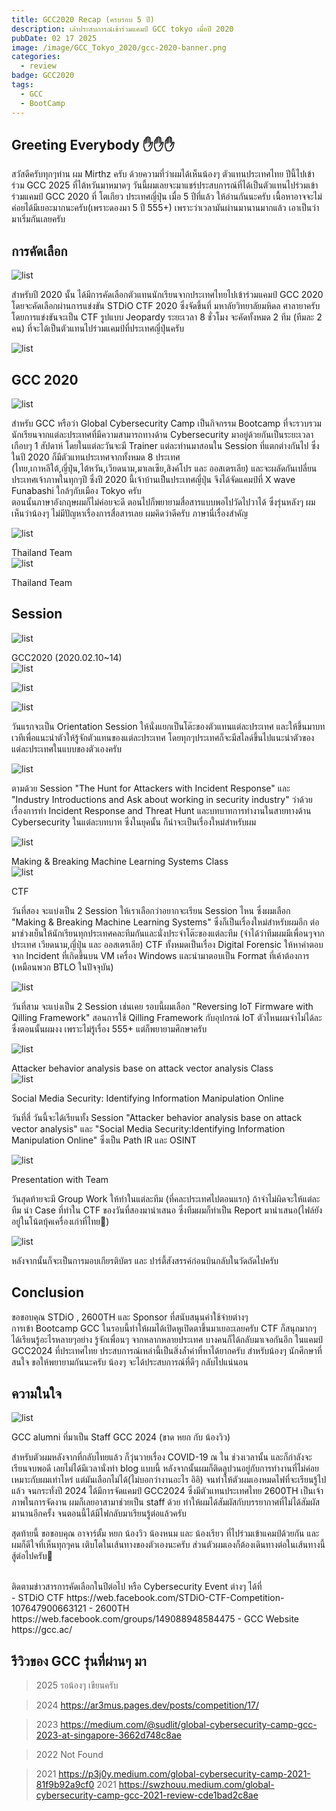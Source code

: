 ```yaml
---
title: GCC2020 Recap (ครบรอบ 5 ปี)
description: เล่าประสบการณ์เข้าร่วมแคมป์ GCC tokyo เมื่อปี 2020
pubDate: 02 17 2025
image: /image/GCC_Tokyo_2020/gcc-2020-banner.png
categories:
  - review
badge: GCC2020
tags:
  - GCC
  - BootCamp
---
```


## Greeting Everybody ✋✋✋

สวัสดีครับทุกๆท่าน ผม Mirthz ครับ 
ด้วยความที่ว่าผมได้เห็นน้องๆ ตัวแทนประเทศไทย ปีนี้ไปเข้าร่วม GCC 2025 ที่ไต้หวันมาหมาดๆ 
วันนี้ผมเลยจะมาแชร์ประสบการณ์ที่ได้เป็นตัวแทนไปร่วมเข้าร่วมแคมป์ GCC 2020 ที่ โตเกียว ประเทศญี่ปุ่น เมื่อ 5 ปีที่แล้ว ให้อ่านกันนะครับ
เนื้อหาอาจจะไม่ค่อยได้มีเยอะมากนะครับ(เพราะดองมา 5 ปี 555+) เพราะว่าเวลามันผ่านมานานมากแล้ว เอาเป็นว่ามาเริ่มกันเลยครับ

## การคัดเลือก

<div
  style={{
    display: "flex",
    flexDirection: "column",
    alignItems: "center",
    justifyContent: "center",
    textAlign: "center",
    padding: "0", // ลบช่องว่าง
  }}
>
  <img
    src="/image/GCC_Tokyo_2020/75610671_115827099845201_4604160956551921664_n.png"
    alt="list"
    style={{
      maxWidth: "80% !important", // บังคับขนาดภาพ
      height: "auto !important",
      margin: "0 !important", // ลบ margin ที่อาจมากระทบ
    }}
  />
  <p
    style={{
      fontSize: "0.6rem !important", // บังคับให้ตัวเล็ก
      color: "gray !important", // บังคับให้เป็นสีเทา
      marginTop: "0.2rem !important", // ลดระยะห่างระหว่างข้อความกับภาพ
    }}
  >
  </p>
</div>

สำหรับปี 2020 นั้น ได้มีการคัดเลือกตัวแทนนักเรียนจากประเทศไทยไปเข้าร่วมแคมป์ GCC 2020 โดยจะคัดเลือกผ่านการแข่งขัน STDiO CTF 2020 ซึ่งจัดขึ้นที่ มหาลัยวิทยาลัยมหิดล ศาลายาครับ
โดยการแข่งขันจะเป็น CTF รูปแบบ Jeopardy ระยะเวลา 8 ชั่วโมง จะคัดทั้งหมด 2 ทีม (ทีมละ 2 คน) ที่จะได้เป็นตัวแทนไปร่วมแคมป์ที่ประเทศญี่ปุ่นครับ

<div
  style={{
    display: "flex",
    flexDirection: "column",
    alignItems: "center",
    justifyContent: "center",
    textAlign: "center",
    padding: "0", // ลบช่องว่าง
  }}
>
  <img
    src="/image/GCC_Tokyo_2020/82614396_147262146701696_6899844005878562816_n.jpg"
    alt="list"
    style={{
      maxWidth: "80% !important", // บังคับขนาดภาพ
      height: "auto !important",
      margin: "0 !important", // ลบ margin ที่อาจมากระทบ
    }}
  />
  <p
    style={{
      fontSize: "0.6rem !important", // บังคับให้ตัวเล็ก
      color: "gray !important", // บังคับให้เป็นสีเทา
      marginTop: "0.2rem !important", // ลดระยะห่างระหว่างข้อความกับภาพ
    }}
  >
  </p>
</div>



## GCC 2020

<div
  style={{
    display: "flex",
    flexDirection: "column",
    alignItems: "center",
    justifyContent: "center",
    textAlign: "center",
    padding: "0", // ลบช่องว่าง
  }}
>
  <img
    src="/image/GCC_Tokyo_2020/84730489_167326484695262_7783770390181969920_n.jpg"
    alt="list"
    style={{
      maxWidth: "50% !important", // บังคับขนาดภาพ
      height: "auto !important",
      margin: "0 !important", // ลบ margin ที่อาจมากระทบ
    }}
  />
  <p
    style={{
      fontSize: "0.6rem !important", // บังคับให้ตัวเล็ก
      color: "gray !important", // บังคับให้เป็นสีเทา
      marginTop: "0.2rem !important", // ลดระยะห่างระหว่างข้อความกับภาพ
    }}
  >
  </p>
</div>

สำหรับ GCC หรือว่า Global Cybersecurity Camp เป็นกิจกรรม Bootcamp ที่จะรวบรวมนักเรียนจากแต่ละประเทศที่มีความสามารถทางด้าน Cybersecurity มาอยู่ด้วยกันเป็นระยะเวลาเกือบๆ 1 สัปดาห์
โดยในแต่ละวันจะมี Trainer แต่ละท่านมาสอนใน Session ที่แตกต่างกันไป ซึ่งในปี 2020 ก็มีตัวแทนประเทศจากทั้งหมด 8 ประเทศ (ไทย,เกาหลีใต้,ญี่ปุ่น,ไต้หวัน,เวียดนาม,มาเลเซีย,สิงค์โปร และ ออสเตรเลีย) 
และจะผลัดกันเปลี่ยนประเทศเจ้าภาพในทุกๆปี ซึ่งปี 2020 นี้เจ้าบ้านเป็นประเทศญี่ปุ่น จึงได้จัดแคมป์ที่ X wave Funabashi ใกล้ๆกับเมือง Tokyo ครับ <br/>
ตอนนั้นภาษาอังกฤษผมก็ไม่ค่อยจะดี ตอนไปก็พยายามสื่อสารแบบพอไปวัดไปวาได้ ซึ่งรุ่นหลังๆ ผมเห็นว่าน้องๆ ไม่มีปัญหาเรื่องการสื่อสารเลย ผมคิดว่าดีครับ ภาษานี่เรื่องสำคัญ
<br/>

<div
  style={{
    display: "flex",
    flexDirection: "column",
    alignItems: "center",
    justifyContent: "center",
    textAlign: "center",
    padding: "0", // ลบช่องว่าง
  }}
>
  <img
    src="/image/GCC_Tokyo_2020/20200209_200217_0209.jpg"
    alt="list"
    style={{
      maxWidth: "80% !important", // บังคับขนาดภาพ
      height: "auto !important",
      margin: "0 !important", // ลบ margin ที่อาจมากระทบ
    }}
  />
  <p
    style={{
      fontSize: "0.6rem !important", // บังคับให้ตัวเล็ก
      color: "gray !important", // บังคับให้เป็นสีเทา
      marginTop: "0.2rem !important", // ลดระยะห่างระหว่างข้อความกับภาพ
    }}
  >
  </p>
  Thailand Team
</div>

<div
  style={{
    display: "flex",
    flexDirection: "column",
    alignItems: "center",
    justifyContent: "center",
    textAlign: "center",
    padding: "0", // ลบช่องว่าง
  }}
>
  <img
    src="/image/GCC_Tokyo_2020/WhatsApp Image 2025-02-13 at 10.27.36 PM.jpeg"
    alt="list"
    style={{
      maxWidth: "70% !important", // บังคับขนาดภาพ
      height: "auto !important",
      margin: "0 !important", // ลบ margin ที่อาจมากระทบ
    }}
  />
  <p
    style={{
      fontSize: "0.6rem !important", // บังคับให้ตัวเล็ก
      color: "gray !important", // บังคับให้เป็นสีเทา
      marginTop: "0.2rem !important", // ลดระยะห่างระหว่างข้อความกับภาพ
    }}
  >
  </p>
Thailand Team
</div>

## Session

<div
  style={{
    display: "flex",
    flexDirection: "column",
    alignItems: "center",
    justifyContent: "center",
    textAlign: "center",
    padding: "0", // ลบช่องว่าง
  }}
>
  <img
    src="/image/GCC_Tokyo_2020/Screenshot 2024-11-24 at 5.31.52 AM.png"
    alt="list"
    style={{
      maxWidth: "100% !important", // บังคับขนาดภาพ
      height: "auto !important",
      margin: "0 !important", // ลบ margin ที่อาจมากระทบ
    }}
  />
  <p
    style={{
      fontSize: "0.6rem !important", // บังคับให้ตัวเล็ก
      color: "gray !important", // บังคับให้เป็นสีเทา
      marginTop: "0.2rem !important", // ลดระยะห่างระหว่างข้อความกับภาพ
    }}
  >
  </p>
  GCC2020 (2020.02.10~14)
</div>

<div
  style={{
    display: "flex",
    flexDirection: "column",
    alignItems: "center",
    justifyContent: "center",
    textAlign: "center",
    padding: "0", // ลบช่องว่าง
  }}
>
  <img
    src="/image/GCC_Tokyo_2020/WhatsApp Image 2025-02-13 at 10.27.35 PM.jpeg"
    alt="list"
    style={{
      maxWidth: "80% !important", // บังคับขนาดภาพ
      height: "auto !important",
      margin: "0 !important", // ลบ margin ที่อาจมากระทบ
    }}
  />
  <p
    style={{
      fontSize: "0.6rem !important", // บังคับให้ตัวเล็ก
      color: "gray !important", // บังคับให้เป็นสีเทา
      marginTop: "0.2rem !important", // ลดระยะห่างระหว่างข้อความกับภาพ
    }}
  >
  </p>
</div>

<div
  style={{
    display: "flex",
    flexDirection: "column",
    alignItems: "center",
    justifyContent: "center",
    textAlign: "center",
    padding: "0", // ลบช่องว่าง
  }}
>
  <img
    src="/image/GCC_Tokyo_2020/86332295_167326111361966_3845128067982819328_n.jpg"
    alt="list"
    style={{
      maxWidth: "80% !important", // บังคับขนาดภาพ
      height: "auto !important",
      margin: "0 !important", // ลบ margin ที่อาจมากระทบ
    }}
  />
  <p
    style={{
      fontSize: "0.6rem !important", // บังคับให้ตัวเล็ก
      color: "gray !important", // บังคับให้เป็นสีเทา
      marginTop: "0.2rem !important", // ลดระยะห่างระหว่างข้อความกับภาพ
    }}
  >
  </p>
</div>

<div
  style={{
    display: "flex",
    flexDirection: "column",
    alignItems: "center",
    justifyContent: "center",
    textAlign: "center",
    padding: "0", // ลบช่องว่าง
  }}
>
  <img
    src="/image/GCC_Tokyo_2020/WhatsApp Image 2025-02-13 at 10.27.36 PM (1).jpeg"
    alt="list"
    style={{
      maxWidth: "40% !important", // บังคับขนาดภาพ
      height: "auto !important",
      margin: "0 !important", // ลบ margin ที่อาจมากระทบ
    }}
  />
  <p
    style={{
      fontSize: "0.6rem !important", // บังคับให้ตัวเล็ก
      color: "gray !important", // บังคับให้เป็นสีเทา
      marginTop: "0.2rem !important", // ลดระยะห่างระหว่างข้อความกับภาพ
    }}
  >
  </p>
</div>

วันแรกจะเป็น Orientation Session ให้นั่งแยกเป็นโต๊ะของตัวแทนแต่ละประเทศ
และให้ขึ้นมาบทเวทีเพื่อแนะนำตัวให้รู้จักตัวแทนของแต่ละประเทศ โดยทุกๆประเทศก็จะมีสไลด์ขึ้นไปแนะนำตัวของแต่ละประเทศในแบบของตัวเองครับ<br/>

<div
  style={{
    display: "flex",
    flexDirection: "column",
    alignItems: "center",
    justifyContent: "center",
    textAlign: "center",
    padding: "0", // ลบช่องว่าง
  }}
>
  <img
    src="/image/GCC_Tokyo_2020/83923536_167330184694892_4861125572811554816_n.jpg"
    alt="list"
    style={{
      maxWidth: "60% !important", // บังคับขนาดภาพ
      height: "auto !important",
      margin: "0 !important", // ลบ margin ที่อาจมากระทบ
    }}
  />
  <p
    style={{
      fontSize: "0.6rem !important", // บังคับให้ตัวเล็ก
      color: "gray !important", // บังคับให้เป็นสีเทา
      marginTop: "0.2rem !important", // ลดระยะห่างระหว่างข้อความกับภาพ
    }}
  >
  </p>
</div>

ตามด้วย Session "The Hunt for Attackers with Incident Response" และ "Industry Introductions and Ask about working in security industry" 
ว่าด้วยเรื่องการทำ Incident Response and Threat Hunt และบทบาทการทำงานในสายทางด้าน Cybersecurity ในแต่ละบทบาท ซึ่งในยุคนั้น ก็น่าจะเป็นเรื่องใหม่สำหรับผม 


<div
  style={{
    display: "flex",
    flexDirection: "column",
    alignItems: "center",
    justifyContent: "center",
    textAlign: "center",
    padding: "0", // ลบช่องว่าง
  }}
>
  <img
    src="/image/GCC_Tokyo_2020/86665817_173335014094409_7661112115687587840_n.jpg"
    alt="list"
    style={{
      maxWidth: "80% !important", // บังคับขนาดภาพ
      height: "auto !important",
      margin: "0 !important", // ลบ margin ที่อาจมากระทบ
    }}
  />
  <p
    style={{
      fontSize: "0.6rem !important", // บังคับให้ตัวเล็ก
      color: "gray !important", // บังคับให้เป็นสีเทา
      marginTop: "0.2rem !important", // ลดระยะห่างระหว่างข้อความกับภาพ
    }}
  >
  </p>
  Making & Breaking Machine Learning Systems Class
</div>

<div
  style={{
    display: "flex",
    flexDirection: "column",
    alignItems: "center",
    justifyContent: "center",
    textAlign: "center",
    padding: "0", // ลบช่องว่าง
  }}
>
  <img
    src="/image/GCC_Tokyo_2020/IMG_8471.JPG"
    alt="list"
    style={{
      maxWidth: "80% !important", // บังคับขนาดภาพ
      height: "auto !important",
      margin: "0 !important", // ลบ margin ที่อาจมากระทบ
    }}
  />
  <p
    style={{
      fontSize: "0.6rem !important", // บังคับให้ตัวเล็ก
      color: "gray !important", // บังคับให้เป็นสีเทา
      marginTop: "0.2rem !important", // ลดระยะห่างระหว่างข้อความกับภาพ
    }}
  >
  </p>
  CTF
</div>

วันที่สอง จะแบ่งเป็น 2 Session ให้เราเลือกว่าอยากจะเรียน Session ไหน 
ซึ่งผมเลือก "Making & Breaking Machine Learning Systems" ซึ่งก็เป็นเรื่องใหม่สำหรับผมอีก
ต่อมาช่วงเย็นให้นักเรียนทุกประเทศคละทีมกันและนั่งประจำโต๊ะของแต่ละทีม (จำได้ว่าทีมผมมีเพื่อนๆจากประเทศ เวียดนาม,ญี่ปุ่น และ ออสเตรเลีย)
CTF ทั้งหมดเป็นเรื่อง Digital Forensic ให้หาคำตอบจาก Incident ที่เกิดขึ้นบน VM เครื่อง Windows และนำมาตอบเป็น Format ที่เค้าต้องการ (เหมือนพวก BTLO ในปัจจุบัน)

<div
  style={{
    display: "flex",
    flexDirection: "column",
    alignItems: "center",
    justifyContent: "center",
    textAlign: "center",
    padding: "0", // ลบช่องว่าง
  }}
>
  <img
    src="/image/GCC_Tokyo_2020/86466841_173336680760909_892411014887243776_n.jpg"
    alt="list"
    style={{
      maxWidth: "80% !important", // บังคับขนาดภาพ
      height: "auto !important",
      margin: "0 !important", // ลบ margin ที่อาจมากระทบ
    }}
  />
  <p
    style={{
      fontSize: "0.6rem !important", // บังคับให้ตัวเล็ก
      color: "gray !important", // บังคับให้เป็นสีเทา
      marginTop: "0.2rem !important", // ลดระยะห่างระหว่างข้อความกับภาพ
    }}
  >
  </p>
</div>

วันที่สาม จะแบ่งเป็น 2 Session เช่นเคย รอบนี้ผมเลือก "Reversing IoT Firmware with Qilling Framework" สอนการใช้ Qilling Framework กับอุปกรณ์ IoT ตัวไหนผมจำไม่ได้ละ
ซึ่งตอนนั้นผมงง เพราะไม่รู้เรื่อง 555+ แต่ก็พยายามศึกษาครับ

<div
  style={{
    display: "flex",
    flexDirection: "column",
    alignItems: "center",
    justifyContent: "center",
    textAlign: "center",
    padding: "0", // ลบช่องว่าง
  }}
>
  <img
    src="/image/GCC_Tokyo_2020/87206678_173339320760645_6166675152667934720_n.jpg"
    alt="list"
    style={{
      maxWidth: "80% !important", // บังคับขนาดภาพ
      height: "auto !important",
      margin: "0 !important", // ลบ margin ที่อาจมากระทบ
    }}
  />
  <p
    style={{
      fontSize: "0.6rem !important", // บังคับให้ตัวเล็ก
      color: "gray !important", // บังคับให้เป็นสีเทา
      marginTop: "0.2rem !important", // ลดระยะห่างระหว่างข้อความกับภาพ
    }}
  >
  </p>
  Attacker behavior analysis base on attack vector analysis Class
</div>

<div
  style={{
    display: "flex",
    flexDirection: "column",
    alignItems: "center",
    justifyContent: "center",
    textAlign: "center",
    padding: "0", // ลบช่องว่าง
  }}
>
  <img
    src="/image/GCC_Tokyo_2020/87262742_173339444093966_17066567946731520_n.jpg"
    alt="list"
    style={{
      maxWidth: "80% !important", // บังคับขนาดภาพ
      height: "auto !important",
      margin: "0 !important", // ลบ margin ที่อาจมากระทบ
    }}
  />
  <p
    style={{
      fontSize: "0.6rem !important", // บังคับให้ตัวเล็ก
      color: "gray !important", // บังคับให้เป็นสีเทา
      marginTop: "0.2rem !important", // ลดระยะห่างระหว่างข้อความกับภาพ
    }}
  >
  </p>
  Social Media Security: Identifying Information Manipulation Online
</div>

วันที่สี่ วันนี้จะได้เรียนทั้ง Session "Attacker behavior analysis base on attack vector analysis" และ "Social Media Security:Identifying Information Manipulation Online"
ซึ่งเป็น Path IR และ OSINT 

<div
  style={{
    display: "flex",
    flexDirection: "column",
    alignItems: "center",
    justifyContent: "center",
    textAlign: "center",
    padding: "0", // ลบช่องว่าง
  }}
>
  <img
    src="/image/GCC_Tokyo_2020/86477256_173339587427285_636910385475092480_n.jpg"
    alt="list"
    style={{
      maxWidth: "80% !important", // บังคับขนาดภาพ
      height: "auto !important",
      margin: "0 !important", // ลบ margin ที่อาจมากระทบ
    }}
  />
  <p
    style={{
      fontSize: "0.6rem !important", // บังคับให้ตัวเล็ก
      color: "gray !important", // บังคับให้เป็นสีเทา
      marginTop: "0.2rem !important", // ลดระยะห่างระหว่างข้อความกับภาพ
    }}
  >
  </p>
  Presentation with Team
</div>

วันสุดท้ายจะมี Group Work ให้ทำในแต่ละทีม (ที่คละประเทศไปตอนแรก) ถ้าจำไม่ผิดจะให้แต่ละทีม นำ Case ที่ทำใน CTF ของวันที่สองมานำเสนอ
ซึ่งทีมผมก็ทำเป็น Report มานำเสนอ(ไฟล์ยังอยู่ในโน้ตบุ้คเครื่องเก่าที่ไทย🥹) <br/>

<div
  style={{
    display: "flex",
    flexDirection: "column",
    alignItems: "center",
    justifyContent: "center",
    textAlign: "center",
    padding: "0", // ลบช่องว่าง
  }}
>
  <img
    src="/image/GCC_Tokyo_2020/20200209_200217_0210.jpg"
    alt="list"
    style={{
      maxWidth: "80% !important", // บังคับขนาดภาพ
      height: "auto !important",
      margin: "0 !important", // ลบ margin ที่อาจมากระทบ
    }}
  />
  <p
    style={{
      fontSize: "0.6rem !important", // บังคับให้ตัวเล็ก
      color: "gray !important", // บังคับให้เป็นสีเทา
      marginTop: "0.2rem !important", // ลดระยะห่างระหว่างข้อความกับภาพ
    }}
  >
  </p>
</div>

หลังจากนั้นก็จะเป็นการมอบเกียรติบัตร และ ปาร์ตี้สังสรรค์ก่อนบินกลับในวัดถัดไปครับ


## Conclusion
ขอขอบคุณ STDiO , 2600TH และ Sponsor ที่สนับสนุนค่าใช้จ่ายต่างๆ <br/>
การเข้า Bootcamp GCC ในรอบนี้ทำให้ผมได้เปิดหูเปิดตาขึ้นมาเยอะเลยครับ CTF ก็สนุกมากๆ 
ได้เรียนรู้อะไรหลายๆอย่าง รู้จักเพื่อนๆ จากหลากหลายประเทศ บางคนก็ได้กลับมาเจอกันอีก
ในแคมป์ GCC2024 ที่ประเทศไทย ประสบการณ์เหล่านี้เป็นสิ่งล้ำค่าที่หาได้ยากครับ 
สำหรับน้องๆ นักศึกษาที่สนใจ ขอให้พยายามกันนะครับ น้องๆ จะได้ประสบการณ์ที่ดีๆ กลับไปแน่นอน

## ความในใจ
<div
  style={{
    display: "flex",
    flexDirection: "column",
    alignItems: "center",
    justifyContent: "center",
    textAlign: "center",
    padding: "0", // ลบช่องว่าง
  }}
>
  <img
    src="/image/GCC_Tokyo_2020/IMG_8475.jpg"
    alt="list"
    style={{
      maxWidth: "50% !important", // บังคับขนาดภาพ
      height: "auto !important",
      margin: "0 !important", // ลบ margin ที่อาจมากระทบ
    }}
  />
  <p
    style={{
      fontSize: "0.6rem !important", // บังคับให้ตัวเล็ก
      color: "gray !important", // บังคับให้เป็นสีเทา
      marginTop: "0.2rem !important", // ลดระยะห่างระหว่างข้อความกับภาพ
    }}
  >
  GCC alumni ที่มาเป็น Staff GCC 2024 (ขาด หยก กับ น้องวิว)
  </p>
  
</div>
สำหรับตัวผมหลังจากที่กลับไทยแล้ว ก็วุ่นวายเรื่อง COVID-19 ณ ใน ช่วงเวลานั้น และก็กำลังจะเรียนจบพอดี เลยไม่ได้มีเวลานั่งทำ blog แบบนี้
หลังจากนั้นผมก็ติดลูปวนอยู่กับการทำงานที่ไม่ค่อยเหมาะกับผมเท่าไหร่ แต่มันเลือกไม่ได้(ไม่บอกว่างานอะไร อิอิ) จนทำให้ตัวผมเองหมดไฟที่จะเรียนรู้ไปแล้ว
จนกระทั่งปี 2024 ได้มีการจัดแคมป์ GCC2024 ซึ่งมีตัวแทนประเทศไทย 2600TH เป็นเจ้าภาพในการจัดงาน ผมก็เลยอาสามาช่วยเป็น staff ด้วย
ทำให้ผมได้สัมผัสกับบรรยากาศที่ไม่ได้สัมผัสมานานอีกครั้ง จนตอนนี้ได้มีไฟกลับมาเรียนรู้ต่อแล้วครับ

สุดท้ายนี้ ขอขอบคุณ อาจาร์ตั้ม หยก น้องวิว น้องหนม และ น้องเรียว ที่ไปร่วมเข้าแคมป์ด้วยกัน
และผมก็ดีใจที่เห็นทุกๆคน เติบโตในเส้นทางของตัวเองนะครับ ส่วนตัวผมเองก็ต้องเดินทางต่อในเส้นทางนี้ สู้ต่อไปครับ👊

<br/>
ติดตามข่าวสารการคัดเลือกในปีต่อไป หรือ Cybersecurity Event ต่างๆ ได้ที่ <br/>
- STDiO CTF
https://web.facebook.com/STDiO-CTF-Competition-107647900663121
- 2600TH 
https://web.facebook.com/groups/149088948584475
- GCC Website
https://gcc.ac/

## รีวิวของ GCC รุ่นที่ผ่านๆ มา
> 2025 รอน้องๆ เขียนครับ

> 2024 https://ar3mus.pages.dev/posts/competition/17/

> 2023 https://medium.com/@sudlit/global-cybersecurity-camp-gcc-2023-at-singapore-3662d748c8ae

> 2022 Not Found

> 2021 https://p3j0y.medium.com/global-cybersecurity-camp-2021-81f9b92a9cf0
> 2021 https://swzhouu.medium.com/global-cybersecurity-camp-gcc-2021-review-cde1bad2c8ae

<LinkCard
  title="Mirthz"
  desc="ขอบคุณทุกท่านที่อ่านจนจบ หลังจากนี้จะตั้งใจเขียน Blog เรื่อยๆ ค้าบบบ😽"
  url="https://mirthz.xyz"
  img="/Nyan_Cat_Human_ver.webp"
/>
